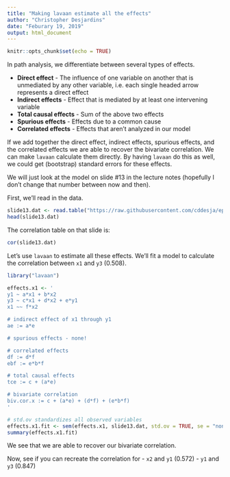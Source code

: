 ```yaml
---
title: "Making lavaan estimate all the effects"
author: "Christopher Desjardins"
date: "Feburary 19, 2019"
output: html_document
---
```


```r
knitr::opts_chunk$set(echo = TRUE)
```

In path analysis, we differentiate between several types of effects.

- __Direct effect__ - The influence of one variable on another that is unmediated by any other variable, i.e. each single headed arrow represents a direct effect
- __Indirect effects__ - Effect that is mediated by at least one intervening variable
- __Total causal effects__ - Sum of the above two effects
- __Spurious effects__ - Effects due to a common cause
- __Correlated effects__  - Effects that aren't analyzed in our model

If we add together the direct effect, indirect effects, spurious effects, and the correlated effects we are able to recover the bivariate correlation. We can make `lavaan` calculate them directly. By having `lavaan` do this as well, we could get (bootstrap) standard errors for these effects. 

We will just look at the model on slide #13 in the lecture notes (hopefully I don't change that number between now and then). 

First, we'll read in the data.

```r
slide13.dat <- read.table("https://raw.githubusercontent.com/cddesja/epsy8266/master/course_materials/data/decompose.dat", col.names = c(paste0("y", 1:3), paste0("x", 1:3)))
head(slide13.dat)
```

The correlation table on that slide is:

```r
cor(slide13.dat)
```

Let's use `lavaan` to estimate all these effects. We'll fit a model to calculate the correlation between `x1` and `y3` (0.508).

```r
library("lavaan")

effects.x1 <- '
y1 ~ a*x1 + b*x2
y3 ~ c*x1 + d*x2 + e*y1
x1 ~~ f*x2

# indirect effect of x1 through y1
ae := a*e

# spurious effects - none!

# correlated effects
df := d*f
ebf := e*b*f

# total causal effects
tce := c + (a*e)

# bivariate correlation
biv.cor.x := c + (a*e) + (d*f) + (e*b*f)
'

# std.ov standardizes all observed variables
effects.x1.fit <- sem(effects.x1, slide13.dat, std.ov = TRUE, se = "none")
summary(effects.x1.fit)
```

We see that we are able to recover our bivariate correlation.  

Now, see if you can recreate the correlation for
- `x2` and `y1` (0.572)
- `y1` and `y3` (0.847)





